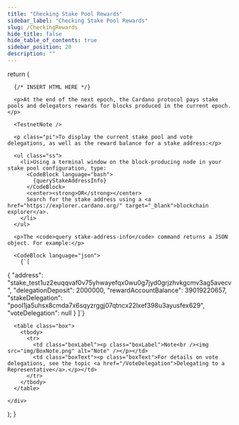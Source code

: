 ```yaml
---
title: "Checking Stake Pool Rewards"
sidebar_label: "Checking Stake Pool Rewards"
slug: /CheckingRewards
hide_title: false
hide_table_of_contents: true
sidebar_position: 20
description: ""
---
```





  return (
    <div>

      {/* INSERT HTML HERE */}

      <p>At the end of the next epoch, the Cardano protocol pays stake pools and delegators rewards for blocks produced in the current epoch.</p>

      <TestnetNote />

      <p class="pi">To display the current stake pool and vote delegations, as well as the reward balance for a stake address:</p>
      
      <ul class="ss">
        <li>Using a terminal window on the block-producing node in your stake pool configuration, type:
          <CodeBlock language="bash">
            {queryStakeAddressInfo}
          </CodeBlock>
          <center><strong>OR</strong></center>
          Search for the stake address using a <a href="https://explorer.cardano.org/" target="_blank">blockchain explorer</a>.
        </li>
      </ul>

      <p>The <code>query stake-address-info</code> command returns a JSON object. For example:</p>

      <CodeBlock language="json">
        {`[
  {
    "address": "stake_test1uz2euqqvaf0v75yhwayefqx0wu0g7jyd0grjzhvkgcmv3ag5avecv",
    "delegationDeposit": 2000000,
    "rewardAccountBalance": 39019220657,
    "stakeDelegation": "pool1ja5uhsx8cmda7x6sqyzrggj07qtncx22lxef398u3ayusfex629",
    "voteDelegation": null
  }
]`}
      </CodeBlock>

      <table class="box">
        <tbody>
          <tr>
            <td class="boxLabel"><p class="boxLabel">Note<br /><img src="img/BoxNote.png" alt="Note" /></p></td>
            <td class="boxText"><p class="boxText">For details on vote delegations, see the topic <a href="/VoteDelegation">Delegating to a Representative</a>.</p></td>
          </tr>
        </tbody>
      </table>

    </div>
  );
}

<HTMLContent />

